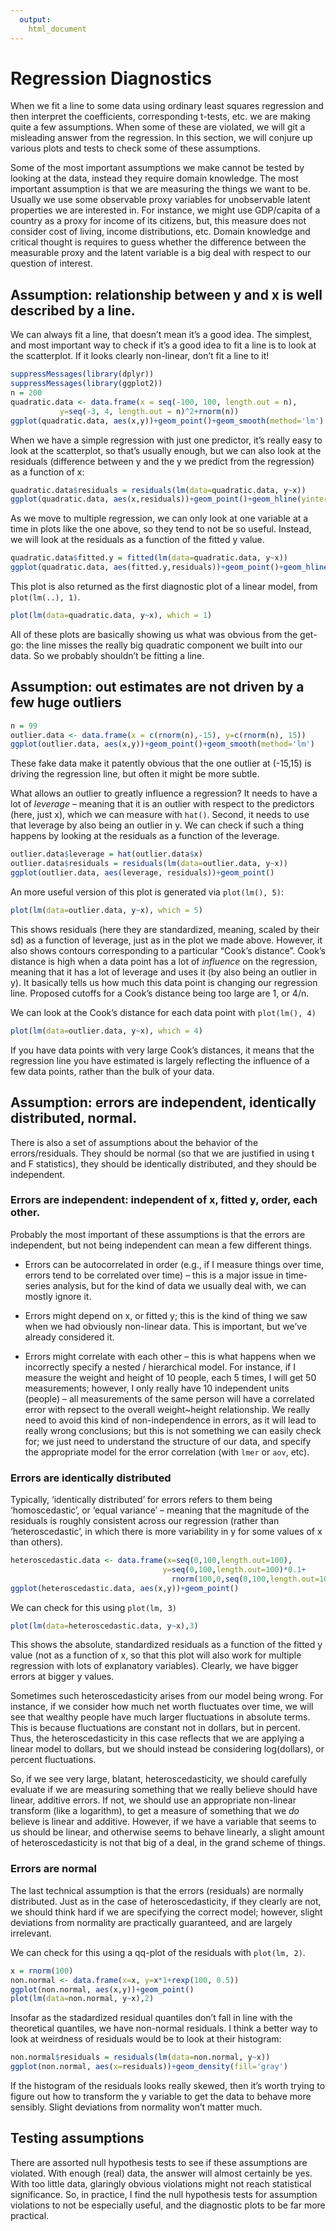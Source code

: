 ```yaml
---
  output: 
    html_document
---
```

  

# Regression Diagnostics

When we fit a line to some data using ordinary least squares regression and then interpret the coefficients, corresponding t-tests, etc. we are making quite a few assumptions.  When some of these are violated, we will git a misleading answer from the regression.  In this section, we will conjure up various plots and tests to check some of these assumptions.

Some of the most important assumptions we make cannot be tested by looking at the data, instead they require domain knowledge.  The most important assumption is that we are measuring the things we want to be.  Usually we use some observable proxy variables for unobservable latent properties we are interested in.  For instance, we might use GDP/capita of a country as a proxy for income of  its citizens, but, this measure does not consider cost of living, income distributions, etc.  Domain knowledge and critical thought is requires to guess whether the difference between the measurable proxy and the latent variable is a big deal with respect to our question of interest.


## Assumption: relationship between y and x is well described by a line.

We can always fit a line, that doesn't mean it's a good idea.  The simplest, and most important way to check if it's a good idea to fit a line is to look at the scatterplot.  If it looks clearly non-linear, don't fit a line to it!

```r
suppressMessages(library(dplyr))
suppressMessages(library(ggplot2))
n = 200
quadratic.data <- data.frame(x = seq(-100, 100, length.out = n), 
           y=seq(-3, 4, length.out = n)^2+rnorm(n))
ggplot(quadratic.data, aes(x,y))+geom_point()+geom_smooth(method='lm')
```

When we have a simple regression with just one predictor, it's really easy to look at the scatterplot, so that's usually enough, but we can also look at the residuals (difference between y and the y we predict from the regression) as a function of x:

```r
quadratic.data$residuals = residuals(lm(data=quadratic.data, y~x))
ggplot(quadratic.data, aes(x,residuals))+geom_point()+geom_hline(yintercept = 0, color='red')
```

As we move to multiple regression, we can only look at one variable at a time in plots like the one above, so they tend to not be so useful.  Instead, we will look at the residuals as a function of the fitted y value.

```r
quadratic.data$fitted.y = fitted(lm(data=quadratic.data, y~x))
ggplot(quadratic.data, aes(fitted.y,residuals))+geom_point()+geom_hline(yintercept = 0, color='red')
```

This plot is also returned as the first diagnostic plot of a linear model, from `plot(lm(..), 1)`.

```r
plot(lm(data=quadratic.data, y~x), which = 1)
```

All of these plots are basically showing us what was obvious from the get-go: the line misses the really big quadratic component we built into our data.  So we probably shouldn't be fitting a line.

## Assumption: out estimates are not driven by a few huge outliers

```r
n = 99
outlier.data <- data.frame(x = c(rnorm(n),-15), y=c(rnorm(n), 15))
ggplot(outlier.data, aes(x,y))+geom_point()+geom_smooth(method='lm')
```

These fake data make it patently obvious that the one outlier at (-15,15) is driving the regression line, but often it might be more subtle.  

What allows an outlier to greatly influence a regression?  It needs to have a lot of *leverage* -- meaning that it is an outlier with respect to the predictors (here, just x), which we can measure with `hat()`.  Second, it needs to use that leverage by also being an outlier in y.  We can check if such a thing happens by looking at the residuals as a function of the leverage.

```r
outlier.data$leverage = hat(outlier.data$x)
outlier.data$residuals = residuals(lm(data=outlier.data, y~x))
ggplot(outlier.data, aes(leverage, residuals))+geom_point()
```

An more useful version of this plot is generated via `plot(lm(), 5)`:

```r
plot(lm(data=outlier.data, y~x), which = 5)
```

This shows residuals (here they are standardized, meaning, scaled by their sd) as a function of leverage, just as in the plot we made above.  However, it also shows contours corresponding to a particular "Cook's distance".  Cook's distance is high when a data point has a lot of *influence* on the regression, meaning that it has a lot of leverage and uses it (by also being an outlier in y).  It basically tells us how much this data point is changing our regression line.  Proposed cutoffs for a Cook's distance being too large are 1, or 4/n.

We can look at the Cook's distance for each data point with `plot(lm(), 4)`

```r
plot(lm(data=outlier.data, y~x), which = 4)
```

If you have data points with very large Cook's distances, it means that the regression line you have estimated is largely reflecting the influence of a few data points, rather than the bulk of your data.

## Assumption: errors are independent, identically distributed, normal.

There is also a set of assumptions about the behavior of the errors/residuals.  They should be normal (so that we are justified in using t and F statistics), they should be identically distributed, and they should be independent.  


### Errors are independent: independent of x, fitted y, order, each other.


Probably the most important of these assumptions is that the errors are independent, but not being independent can mean a few different things.   

- Errors can be autocorrelated in order (e.g., if I measure things over time, errors tend to be correlated over time) -- this is a major issue in time-series analysis, but for the kind of data we usually deal with, we can mostly ignore it.

- Errors might depend on x, or fitted y; this is the kind of thing we saw when we had obviously non-linear data.  This is important, but we've already considered it.  

- Errors might correlate with each other -- this is what happens when we incorrectly specify a nested / hierarchical model.  For instance, if I measure the weight and height of 10 people, each 5 times, I will get 50 measurements; however, I only really have 10 independent units (people) -- all measurements of the same person will have a correlated error with repsect to the overall weight~height relationship.  We really need to avoid this kind of non-independence in errors, as it will lead to really wrong conclusions; but this is not something we can easily check for; we just need to understand the structure of our data, and specify the appropriate model for the error correlation (with `lmer` or `aov`, etc).  

### Errors are identically distributed

Typically, 'identically distributed' for errors refers to them being 'homoscedastic', or 'equal variance' -- meaning that the magnitude of the residuals is roughly consistent across our regression (rather than 'heteroscedastic', in which there is more variability in y for some values of x than others).  

```r
heteroscedastic.data <- data.frame(x=seq(0,100,length.out=100),
                                  y=seq(0,100,length.out=100)*0.1+
                                    rnorm(100,0,seq(0,100,length.out=100)/10))
ggplot(heteroscedastic.data, aes(x,y))+geom_point()
```

We can check for this using `plot(lm, 3)`

```r
plot(lm(data=heteroscedastic.data, y~x),3)
```

This shows the absolute, standardized residuals as a function of the fitted y value (not as a function of x, so that this plot will also work for multiple regression with lots of explanatory variables).  Clearly, we have bigger errors at bigger y values.

Sometimes such heteroscedasticity arises from our model being wrong.  For instance, if we consider how much net worth fluctuates over time, we will see that wealthy people have much larger fluctuations in absolute terms.  This is because fluctuations are constant not in dollars, but in percent.  Thus, the heteroscedasticity in this case reflects that we are applying a linear model to dollars, but we should instead be considering log(dollars), or percent fluctuations.  

So, if we see very large, blatant, heteroscedasticity, we should carefully evaluate if we are measuring something that we really believe should have linear, additive errors.  If not, we should use an appropriate non-linear transform (like a logarithm), to get a measure of something that we *do* believe is linear and additive.  However, if we have a variable that seems to us should be linear, and otherwise seems to behave linearly, a slight amount of heteroscedasticity is not that big of a deal, in the grand scheme of things.

### Errors are normal

The last technical assumption is that the errors (residuals) are normally distributed.  Just as in the case of heteroscedasticity, if they clearly are not, we should think hard if we are specifying the correct model; however, slight deviations from normality are practically guaranteed, and are largely irrelevant.

We can check for this using a qq-plot of the residuals with `plot(lm, 2)`.

```r
x = rnorm(100)
non.normal <- data.frame(x=x, y=x*1+rexp(100, 0.5))
ggplot(non.normal, aes(x,y))+geom_point()
plot(lm(data=non.normal, y~x),2)
```

Insofar as the stadardized residual quantiles don't fall in line with the theoretical quantiles, we have non-normal residuals.  I think a better way to look at weirdness of residuals would be to look at their histogram:

```r
non.normal$residuals = residuals(lm(data=non.normal, y~x))
ggplot(non.normal, aes(x=residuals))+geom_density(fill='gray')
```

If the histogram of the residuals looks really skewed, then it's worth trying to figure out how to transform the y variable to get the data to behave more sensibly.  Slight deviations from normality won't matter much.

## Testing assumptions

There are assorted null hypothesis tests to see if these assumptions are violated.  With enough (real) data, the answer will almost certainly be yes.  With too little data, glaringly obvious violations might not reach statistical significance.  So, in practice, I find the null hypothesis tests for assumption violations to not be especially useful, and the diagnostic plots to be far more practical.